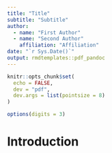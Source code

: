 ```yaml
---
title: "Title"
subtitle: "Subtitle"
author:
  - name: "First Author"
  - name: "Second Author"
    affiliation: "Affiliation"
date: "`r Sys.Date()`"
output: rmdtemplates::pdf_pandoc
---
```


```r
knitr::opts_chunk$set(
  echo = FALSE,
  dev = "pdf",
  dev.args = list(pointsize = 8)
)

options(digits = 3)
```

# Introduction

